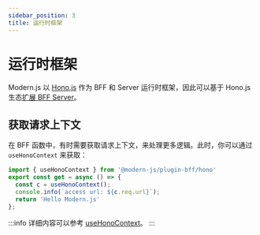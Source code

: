 ```yaml
---
sidebar_position: 3
title: 运行时框架
---
```


# 运行时框架

Modern.js 以 [Hono.js](https://hono.dev/) 作为 BFF 和 Server 运行时框架，因此可以基于 Hono.js 生态[扩展 BFF Server](/guides/advanced-features/bff/extend-server.html)。

## 获取请求上下文

在 BFF 函数中，有时需要获取请求上下文，来处理更多逻辑。此时，你可以通过 `useHonoContext` 来获取：

```ts title="api/lambda/hello.ts"
import { useHonoContext } from '@modern-js/plugin-bff/hono'
export const get = async () => {
  const c = useHonoContext();
  console.info(`access url: ${c.req.url}`);
  return 'Hello Modern.js'
};
```

:::info
详细内容可以参考 [useHonoContext](/apis/app/runtime/bff/use-hono-context)。
:::

